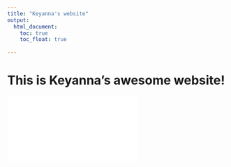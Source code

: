 ```yaml
---
title: "Keyanna's website"
output: 
  html_document:
    toc: true
    toc_float: true
   
---
```


# This is Keyanna's awesome website!

![](Keyanna's_Resume.pdf)





